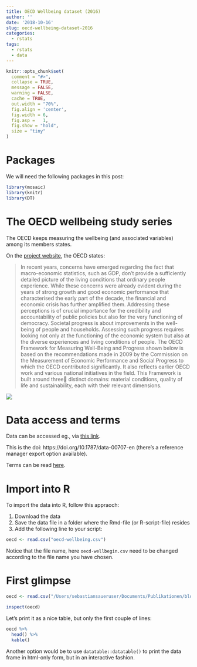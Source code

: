 ```yaml
---
title: OECD Wellbeing dataset (2016)
author: ''
date: '2018-10-16'
slug: oecd-wellbeing-dataset-2016
categories:
  - rstats
tags:
  - rstats
  - data
---
```


```r

knitr::opts_chunk$set(
  comment = "#>",
  collapse = TRUE,
  message = FALSE,
  warning = FALSE,
  cache = TRUE,
  out.width = "70%",
  fig.align = 'center',
  fig.width = 6,
  fig.asp =   1,
  fig.show = "hold",
  size = "tiny"
)
```



# Packages


We will need the following packages in this post:


```r
library(mosaic)
library(knitr)
library(DT)
```

# The OECD wellbeing study series

The OECD keeps measuring the wellbeing (and associated variables) among its members states.

On the [project website](http://www.oecd.org/statistics/measuring-well-being-and-progress.htm), the OECD states:

>    In recent years, concerns have emerged regarding the fact that macro-economic statistics, such as GDP, don't provide a sufficiently detailed picture of the living conditions that ordinary people experience. While these concerns were already evident during the years of strong growth and good economic performance that characterised the early part of the decade, the financial and economic crisis has further amplified them. Addressing these perceptions is of crucial importance for the credibility and accountability of public policies but also for the very functioning of democracy.
Societal progress is about improvements in the well-being of people and households. Assessing such progress requires looking not only at the functioning of the economic system but also at the diverse experiences and living conditions of people. The OECD Framework for Measuring Well-Being and Progress shown below is based on the recommendations made in 2009 by the Commission on the Measurement of Economic Performance and Social Progress to which the OECD contributed significantly. It also reflects earlier OECD work and various national initiatives in the field. This Framework is built around three distinct domains: material conditions, quality of life and sustainability, each with their relevant dimensions.


![](http://www.oecd.org/media/oecdorg/directorates/statisticsdirectorate/2017/Diagramme_BLI_EN_coloured.fw.png)


# Data access and terms

Data can be accessed eg., via [this link](https://stats.oecd.org/Index.aspx?DataSetCode=RWB).

This is the doi: https://doi.org/10.1787/data-00707-en (there's a reference manager export option available).


Terms can be read [here](https://www.oecd-ilibrary.org/oecd/terms).



# Import into R


To import the data into R, follow this appraoch:


1. Download the data
2. Save the data file in a folder where the Rmd-file (or R-script-file) resides
3. Add the following line to your script:


```r
oecd <- read.csv("oecd-wellbeing.csv")
```


Notice that the file name, here `oecd-wellbegin.csv` need to be changed according to the file name you have chosen.


# First glimpse





```r
oecd <- read.csv("/Users/sebastiansaueruser/Documents/Publikationen/blog_ses/sebastiansauer.github.io/data/oecd-wellbeing.csv")
```



```r
inspect(oecd)
```


Let's print it as a nice table, but only the first couple of lines:

```r
oecd %>% 
  head() %>% 
  kable()
```



Another option would be to use `datatable::datatable()` to print the data frame in html-only form, but in an interactive fashion.

